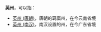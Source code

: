 '''英州'''，可以指：
*[[英州_(唐朝)|英州 (唐朝)]]，唐朝的羁縻州，在今云南省境
*[[英州_(南汉)|英州 (南汉)]]，南汉设置的州，在今广东省境

{{Disambig|Y|Cat=二字中国州名消歧义}}